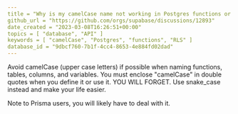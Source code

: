 ```yaml
---
title = "Why is my camelCase name not working in Postgres functions or RLS policies?"
github_url = "https://github.com/orgs/supabase/discussions/12893"
date_created = "2023-03-08T16:26:51+00:00"
topics = [ "database", "API" ]
keywords = [ "camelCase", "Postgres", "functions", "RLS" ]
database_id = "9dbcf760-7b1f-4cc4-8653-4e884fd02dad"
---
```


Avoid camelCase (upper case letters) if possible when naming functions, tables, columns, and variables. You must enclose "camelCase" in double quotes when you define it or use it. YOU WILL FORGET. Use snake_case instead and make your life easier.

Note to Prisma users, you will likely have to deal with it.

